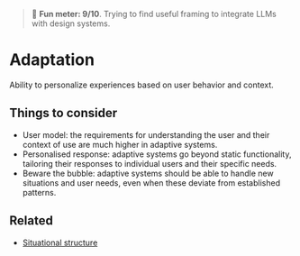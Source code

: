 
<Meta title="Foundations/Adaptation*" />

> 🤯 **Fun meter: 9/10**. Trying to find useful framing to integrate LLMs with design systems.

# Adaptation

Ability to personalize experiences based on user behavior and context.

## Things to consider

- User model: the requirements for understanding the user and their context of use are much higher in adaptive systems.
- Personalised response: adaptive systems go beyond static functionality, tailoring their responses to individual users and their specific needs.
- Beware the bubble: adaptive systems should be able to handle new situations and user needs, even when these deviate from established patterns.

## Related

- [Situational structure](../?path=/docs/patterns-situational-structure--docs)